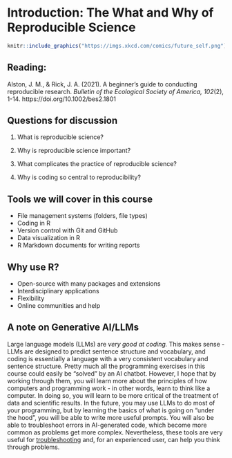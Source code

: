 # Introduction: The What and Why of Reproducible Science {#intro}

```r
knitr::include_graphics("https://imgs.xkcd.com/comics/future_self.png")
```

## Reading:

Alston, J. M., & Rick, J. A. (2021). A beginner’s guide to conducting reproducible research. *Bulletin of the Ecological Society of America, 102*(2), 1-14. https://doi.org/10.1002/bes2.1801

## Questions for discussion

1. What is reproducible science?

<!-- * Workflows -->
<!-- * Methods -->

2. Why is reproducible science important?

<!-- * Reproducibility "crisis" -->
<!-- * Accessibility -->
<!-- * Continuation of scientific knowledge -->

3. What complicates the practice of reproducible science?

<!-- * Skills -->
<!-- * Time -->
<!-- * Motivation/incentives -->

4. Why is coding so central to reproducibility? 

<!-- * When to use it -->
<!-- * When not to use it... -->
<!-- * How to interact with programming languages -->

## Tools we will cover in this course

* File management systems (folders, file types)
* Coding in R
* Version control with Git and GitHub
* Data visualization in R
* R Markdown documents for writing reports

## Why use R?

* Open-source with many packages and extensions
* Interdisciplinary applications
* Flexibility
* Online communities and help

## A note on Generative AI/LLMs

Large language models (LLMs) are *very good at coding.* This makes sense - LLMs are designed to predict sentence structure and vocabulary, and coding is essentially a language with a very consistent vocabulary and sentence structure. Pretty much all the programming exercises in this course could easily be "solved" by an AI chatbot. However, I hope that by working through them, you will learn more about the principles of how computers and programming work - in other words, learn to think like a computer. In doing so, you will learn to be more critical of the treatment of data and scientific results. In the future, you may use LLMs to do most of your programming, but by  learning the basics of what is going on "under the hood", you will be able to write more useful prompts. You will also be able to troubleshoot errors in AI-generated code, which become more common as problems get more complex. Nevertheless, these tools are very useful for [troubleshooting](#troubleshooting) and, for an experienced user, can help you think through problems.

